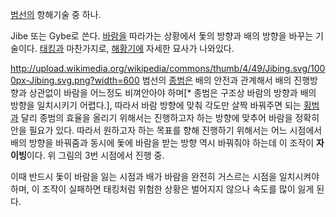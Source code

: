 [[범선]]의 항해기술 중 하나. 

Jibe 또는 Gybe로 쓴다. [[바람]]을 따라가는 상황에서 돛의 방향과 배의 방향을 바꾸는 기술이다. [[태킹]]과 마찬가지로, [[해황기]]에 자세한 묘사가 나와있다.

http://upload.wikimedia.org/wikipedia/commons/thumb/4/49/Jibing.svg/1000px-Jibing.svg.png?width=600
범선의 [[종범]]은 배의 안전과 관계해서 배의 진행방향과 상관없이 바람을 어느정도 비껴안아야 하며[* 종범은 구조상 바람의 방향과 배의 방향을 일치시키기 어렵다.], 따라서 바람 방향에 맞춰 각도만 살짝 바꿔주면 되는 [[횡범]]과 달리 종범의 효율을 올리기 위해서는 진행하고자 하는 방향에 맞추어 바람을 정확히 안을 필요가 있다. 따라서 원하고자 하는 목표를 향해 진행하기 위해서는 어느 시점에서 배의 방향을 바꿔줌과 동시에 돛에 바람을 받는 방향 역시 바꿔줘야 하는데 이 조작이 '''자이빙'''이다. 위 그림의 3번 시점에서 진행 중.

이때 반드시 돛이 바람을 잃는 시점과 배가 바람을 완전히 거스르는 시점을 일치시켜야 하며, 이 조작이 실패하면 태킹처럼 위험한 상황은 벌어지지 않으나 속도를 많이 잃게 된다. 


